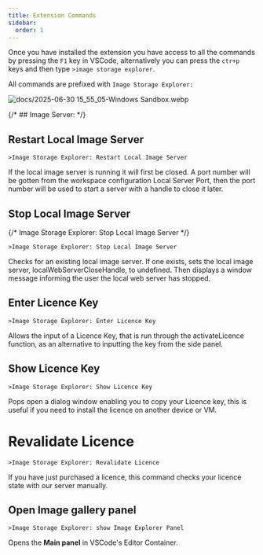 ```yaml
---
title: Extension Commands
sidebar:
  order: 1
---
```


Once you have installed the extension you have access to all the commands by pressing
the  ```F1``` key in VSCode, alternatively you can press the ```ctr+p``` keys and then type ```>image storage explorer```. 

All commands are prefixed with ```Image Storage Explorer:```

![docs/2025-06-30 15_55_05-Windows Sandbox.webp](https://images.azydeco.com/docs/2025-06-30%2015_55_05-Windows%20Sandbox.webp )


{/* ## Image Server: */}

## Restart Local Image Server

 ```
 >Image Storage Explorer: Restart Local Image Server
 ```

If the local image server is running it will first be closed. A port number will be gotten from the workspace configuration Local Server Port, then the port number will be used to start a server with a handle to close it later.

## Stop Local Image Server

{/* <span class='bg-zinc-400 text-zinc-900 px-2 font-mono text-xl mt-4'>Image Storage Explorer: Stop Local Image Server</span> */}

 ```
 >Image Storage Explorer: Stop Local Image Server
 ```

Checks for an existing local image server. If one exists, sets the local image server, localWebServerCloseHandle, to undefined. Then displays a window message informing the user the local web server has stopped.


## Enter Licence Key

```
>Image Storage Explorer: Enter Licence Key
```

Allows the input of a Licence Key, that is run through the activateLicence function, as an alternative to inputting the key from the side panel.

## Show Licence Key

```
>Image Storage Explorer: Show Licence Key
```
Pops open a dialog window enabling you to copy your Licence key, this is useful if you need to install the licence on another device or VM.


# Revalidate Licence

```
>Image Storage Explorer: Revalidate Licence
```
If you have just purchased a licence, this command checks your licence state with our server manually.


## Open Image gallery panel

```
>Image Storage Explorer: show Image Explorer Panel
```

Opens the **Main panel** in VSCode's Editor Container.

